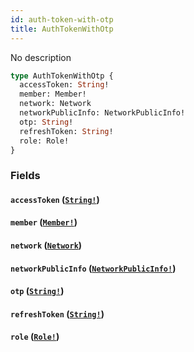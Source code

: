 ```yaml
---
id: auth-token-with-otp
title: AuthTokenWithOtp
---
```


No description

```graphql
type AuthTokenWithOtp {
  accessToken: String!
  member: Member!
  network: Network
  networkPublicInfo: NetworkPublicInfo!
  otp: String!
  refreshToken: String!
  role: Role!
}
```

### Fields

#### `accessToken` ([`String!`](/docs/graphql/scalars/string))

#### `member` ([`Member!`](/docs/graphql/objects/member))

#### `network` ([`Network`](/docs/graphql/objects/network))

#### `networkPublicInfo` ([`NetworkPublicInfo!`](/docs/graphql/objects/network-public-info))

#### `otp` ([`String!`](/docs/graphql/scalars/string))

#### `refreshToken` ([`String!`](/docs/graphql/scalars/string))

#### `role` ([`Role!`](/docs/graphql/objects/role))
